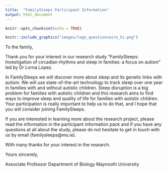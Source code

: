 ```yaml
---
title:  "FamilySleeps Participant Information"
output: html_document
---
```


```r
knitr::opts_chunk$set(echo = TRUE)
```

```r
knitr::include_graphics("images/logo_questionnaire_hi.png")
```


To the family, 
 

Thank you for your interest in our research study “FamilySleeps: Investigation of circadian rhythms and sleep in families: a focus on autism” led by Dr Lorna Lopez. 

In FamilySleeps we will discover more about sleep and its genetic links with autism.  We will use state-of-the-art technology to track sleep over one year in families with and without autistic children.  Sleep disruption is a big problem for families with autistic children and this research aims to find ways to improve sleep and quality of life for families with autistic children.  Your participation is really important to help us to do that, and I hope that you will consider joining FamilySleeps.


If you are interested in learning more about the research project, please read the information in the participant information pack and if you have any questions at all about the study, please do not hesitate to get in touch with us by email (familysleeps@mu.ie). 
  
With many thanks for your interest in the research. 


Yours sincerely, 
  
 
Associate Professor
Department of Biology
Maynooth University

